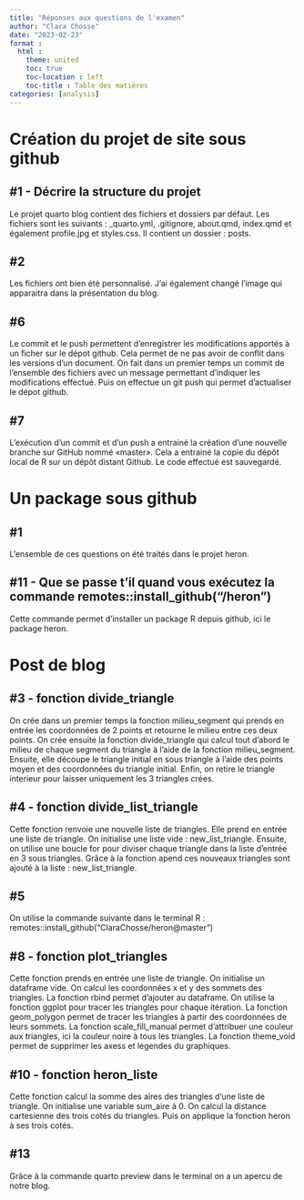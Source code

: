 ```yaml
---
title: "Réponses aux questions de l'examen"
author: "Clara Chosse"
date: "2023-02-23"
format : 
  html : 
    theme: united
    toc: true
    toc-location : left
    toc-title : Table des matières
categories: [analysis]
---
```


# Création du projet de site sous github

## #1 - Décrire la structure du projet
Le projet quarto blog contient des fichiers et dossiers par défaut. Les fichiers sont les suivants : _quarto.yml, .gitignore, about.qmd, index.qmd et également profile.jpg et styles.css. Il contient un dossier : posts.

## #2
Les fichiers ont bien été personnalisé. J'ai également changé l'image qui apparaitra dans la présentation du blog. 

## #6
Le commit et le push permettent d'enregistrer les modifications apportés à un ficher sur le dépot github. Cela permet de ne pas avoir de conflit dans les versions d'un document. 
On fait dans un premier temps un commit de l'ensemble des fichiers avec un message permettant d'indiquer les modifications effectué. Puis on effectue un git push qui permet d'actualiser le dépot github. 

## #7 
L’exécution d’un commit et d’un push a entrainé la création d’une nouvelle branche sur GitHub nommé «master». Cela a entrainé la copie du dépôt local de R sur un dépôt distant Github. Le code effectué est sauvegardé.


# Un package sous github

## #1
L'ensemble de ces questions on été traités dans le projet heron. 

## #11 - Que se passe t’il quand vous exécutez la commande remotes::install_github("<votre username>/heron")
Cette commande permet d’installer un package R depuis github, ici le package heron. 


# Post de blog

## #3 - fonction divide_triangle
On crée dans un premier temps la fonction milieu_segment qui prends en entrée les coordonnées de 2 points et retourne le milieu entre ces deux points. 
On crée ensuite la fonction divide_triangle qui calcul tout d'abord le milieu de chaque segment du triangle à l'aide de la fonction milieu_segment. Ensuite, elle découpe le triangle initial en sous triangle à l'aide des points moyen et des coordonnées du triangle initial. Enfin, on retire le triangle interieur pour laisser uniquement les 3 triangles crées. 


## #4 - fonction divide_list_triangle
Cette fonction renvoie une nouvelle liste de triangles. 
Elle prend en entrée une liste de triangle. 
On initialise une liste vide : new_list_triangle. 
Ensuite, on utilise une boucle for pour diviser chaque triangle dans la liste d'entrée en 3 sous triangles. Grâce à la fonction apend ces nouveaux triangles sont ajouté à la liste : new_list_triangle.

## #5 
On utilise la commande suivante dans le terminal R : remotes::install_github("ClaraChosse/heron@master")

## #8 - fonction plot_triangles
Cette fonction prends en entrée une liste de triangle. 
On initialise un dataframe vide. 
On calcul les coordonnées x et y des sommets des triangles. 
La fonction rbind permet d'ajouter au dataframe. 
On utilise la fonction ggplot pour tracer les triangles pour chaque itération.
La fonction geom_polygon permet de tracer les triangles à partir des coordonnées de leurs sommets. 
La fonction scale_fill_manual permet d'attribuer une couleur aux triangles, ici la couleur noire à tous les triangles. 
La fonction theme_void permet de supprimer les axess et légendes du graphiques. 


## #10 - fonction heron_liste
Cette fonction calcul la somme des aires des triangles d'une liste de triangle. 
On initialise une variable sum_aire à 0. 
On calcul la distance cartesienne des trois cotés du triangles. 
Puis on applique la fonction heron à ses trois cotés. 


## #13
Grâce à la commande quarto preview dans le terminal on a un apercu de notre blog. 





